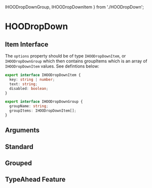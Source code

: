   IHOODropDownGroup,
  IHOODropDownItem
} from './HOODropDown';

<Meta of={HooDropDownStories} />

# HOODropDown

## Item Interface

The `options` property should be of type `IHOODropDownItem`, or `IHOODropDownGroup` which then contains
groupItems which is an array of `IHOODropDownItem` values. See defintions below:

```ts
export interface IHOODropDownItem {
  key: string | number;
  text: string;
  disabled: boolean;
}

export interface IHOODropDownGroup {
  groupName: string;
  groupItems: IHOODropDownItem[];
}
```

## Arguments

<ArgTypes of={HOODropDown} />


## Standard

<Canvas>
  <Story of={HooDropDownStories.Standard} />
</Canvas>

## Grouped

<Canvas>
  <Story of={HooDropDownStories.Grouped} />
</Canvas>

## TypeAhead Feature

<Canvas>
  <Story of={HooDropDownStories.TypeAheadFeature} />
</Canvas>
